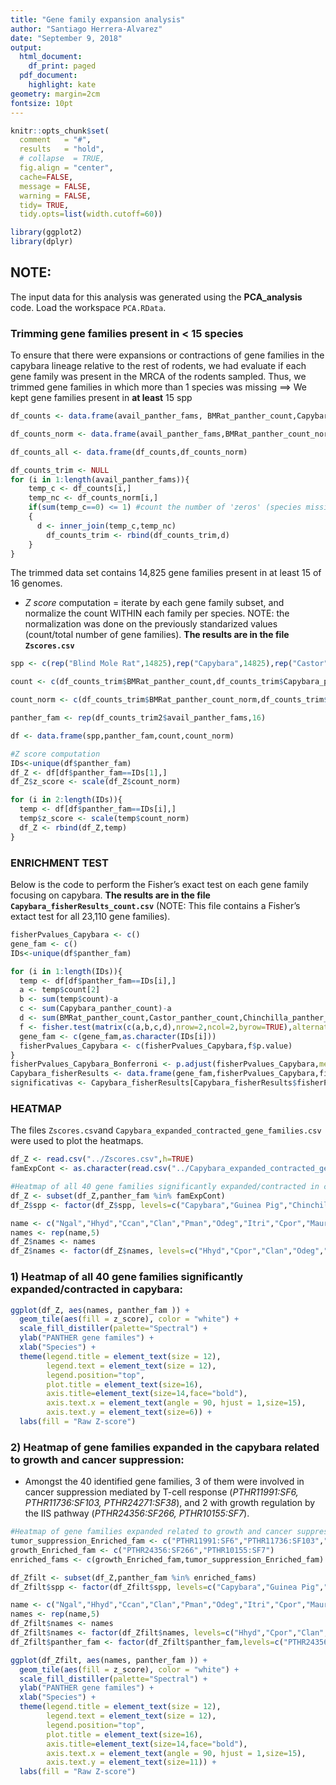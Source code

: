 ```yaml
---
title: "Gene family expansion analysis"
author: "Santiago Herrera-Alvarez"
date: "September 9, 2018"
output:
  html_document:
    df_print: paged
  pdf_document:
    highlight: kate
geometry: margin=2cm
fontsize: 10pt
---
```

```r
knitr::opts_chunk$set(
  comment   = "#",
  results   = "hold",
  # collapse  = TRUE,
  fig.align = "center",
  cache=FALSE,
  message = FALSE,
  warning = FALSE,
  tidy= TRUE,
  tidy.opts=list(width.cutoff=60))
```

```r
library(ggplot2)
library(dplyr)
```

## NOTE:
The input data for this analysis was generated using the **PCA_analysis** code. Load the workspace `PCA.RData`.

### Trimming gene families present in < 15 species

To ensure that there were expansions or contractions of gene families in the capybara lineage relative to the rest of rodents, we had evaluate if each gene family was present in the MRCA of the rodents sampled. Thus, we trimmed gene families in which more than 1 species was missing ==> We kept gene families present in **at least** 15 spp


```r
df_counts <- data.frame(avail_panther_fams, BMRat_panther_count,Capybara_panther_count,Castor_panther_count,Chinchilla_panther_count,DeerMouse_panther_count,Degu_panther_count,GrSquirrel_panther_count,GuineaPig_panther_count,Hamster_panther_count,Jerboa_panther_count,KangRat_panther_count,Marmota_panther_count,Mouse_panther_count,NMRat_panther_count,Rat_panther_count,Vole_panther_count)

df_counts_norm <- data.frame(avail_panther_fams,BMRat_panther_count_norm, Capybara_panther_count_norm,Castor_panther_count_norm,Chinchilla_panther_count_norm,DeerMouse_panther_count_norm,Degu_panther_count_norm,GrSquirrel_panther_count_norm,GuineaPig_panther_count_norm,Hamster_panther_count_norm,Jerboa_panther_count_norm,KangRat_panther_count_norm,Marmota_panther_count_norm,Mouse_panther_count_norm,NMRat_panther_count_norm,Rat_panther_count_norm,Vole_panther_count_norm)

df_counts_all <- data.frame(df_counts,df_counts_norm)

df_counts_trim <- NULL
for (i in 1:length(avail_panther_fams)){
	temp_c <- df_counts[i,]
	temp_nc <- df_counts_norm[i,]
	if(sum(temp_c==0) <= 1) #count the number of 'zeros' (species missing for that particular gene family (i)), and extract the information only if 0 or 1 spp are missing
	{
	  d <- inner_join(temp_c,temp_nc)
		df_counts_trim <- rbind(df_counts_trim,d)
	}
}
```

The trimmed data set contains 14,825 gene families present in at least 15 of 16 genomes.

+ *Z score* computation = iterate by each gene family subset, and normalize the count WITHIN each family per species. NOTE: the normalization was done on the previously standarized values (count/total number of gene families). **The results are in the file  `Zscores.csv`**

```r
spp <- c(rep("Blind Mole Rat",14825),rep("Capybara",14825),rep("Castor",14825),rep("Chinchilla",14825),rep("Deer Mouse",14825),rep("Degu",14825),rep("Ground Squirrel",14825),rep("Guinea Pig",14825),rep("Hamster",14825),rep("Jerboa",14825),rep("Kangaroo Rat",14825),rep("Marmota",14825),rep("Mouse",14825),rep("Naked Mole Rat",14825),rep("Rat",14825),rep("Vole",14825))

count <- c(df_counts_trim$BMRat_panther_count,df_counts_trim$Capybara_panther_count,df_counts_trim$Castor_panther_count,df_counts_trim$Chinchilla_panther_count,df_counts_trim$DeerMouse_panther_count,df_counts_trim$Degu_panther_count,df_counts_trim$GrSquirrel_panther_count,df_counts_trim$GuineaPig_panther_count,df_counts_trim$Hamster_panther_count,df_counts_trim$Jerboa_panther_count,df_counts_trim$KangRat_panther_count,df_counts_trim$Marmota_panther_count,df_counts_trim$Mouse_panther_count,df_counts_trim$NMRat_panther_count,df_counts_trim$Rat_panther_count,df_counts_trim$Vole_panther_count)

count_norm <- c(df_counts_trim$BMRat_panther_count_norm,df_counts_trim$Capybara_panther_count_norm,df_counts_trim$Castor_panther_count_norm,df_counts_trim$Chinchilla_panther_count_norm,df_counts_trim$DeerMouse_panther_count_norm,df_counts_trim$Degu_panther_count_norm,df_counts_trim$GrSquirrel_panther_count_norm,df_counts_trim$GuineaPig_panther_count_norm,df_counts_trim$Hamster_panther_count_norm,df_counts_trim$Jerboa_panther_count_norm,df_counts_trim$KangRat_panther_count_norm,df_counts_trim$Marmota_panther_count_norm,df_counts_trim$Mouse_panther_count_norm,df_counts_trim$NMRat_panther_count_norm,df_counts_trim$Rat_panther_count_norm,df_counts_trim$Vole_panther_count_norm)

panther_fam <- rep(df_counts_trim2$avail_panther_fams,16)

df <- data.frame(spp,panther_fam,count,count_norm)

#Z score computation
IDs<-unique(df$panther_fam)
df_Z <- df[df$panther_fam==IDs[1],]
df_Z$z_score <- scale(df_Z$count_norm)

for (i in 2:length(IDs)){ 
  temp <- df[df$panther_fam==IDs[i],]
  temp$z_score <- scale(temp$count_norm)
  df_Z <- rbind(df_Z,temp)
}
```


### ENRICHMENT TEST
Below is the code to perform the Fisher's exact test on each gene family focusing on capybara. **The results are in the file `Capybara_fisherResults_count.csv`** (NOTE: This file contains a Fisher's extact test for all 23,110 gene families).

```r
fisherPvalues_Capybara <- c()
gene_fam <- c()
IDs<-unique(df$panther_fam)

for (i in 1:length(IDs)){ 
  temp <- df[df$panther_fam==IDs[i],]
  a <- temp$count[2]
  b <- sum(temp$count)-a
  c <- sum(Capybara_panther_count)-a
  d <- sum(BMRat_panther_count,Castor_panther_count,Chinchilla_panther_count,DeerMouse_panther_count,Degu_panther_count,GrSquirrel_panther_count,GuineaPig_panther_count,Hamster_panther_count,Jerboa_panther_count,KangRat_panther_count,Marmota_panther_count,Mouse_panther_count,NMRat_panther_count,Rat_panther_count,Vole_panther_count)-b
  f <- fisher.test(matrix(c(a,b,c,d),nrow=2,ncol=2,byrow=TRUE),alternative="two.sided")
  gene_fam <- c(gene_fam,as.character(IDs[i]))
  fisherPvalues_Capybara <- c(fisherPvalues_Capybara,f$p.value)
}
fisherPvalues_Capybara_Bonferroni <- p.adjust(fisherPvalues_Capybara,method="bonferroni",n=length(fisherPvalues_Capybara))
Capybara_fisherResults <- data.frame(gene_fam,fisherPvalues_Capybara,fisherPvalues_Capybara_Bonferroni)
significativas <- Capybara_fisherResults[Capybara_fisherResults$fisherPvalues_Capybara_Bonferroni<0.05,]
```

### HEATMAP
The files `Zscores.csv`and `Capybara_expanded_contracted_gene_families.csv` were used to plot the heatmaps. 
```r
df_Z <- read.csv("../Zscores.csv",h=TRUE)
famExpCont <- as.character(read.csv("../Capybara_expanded_contracted_gene_families.csv",h=TRUE)$gene_fam)

#Heatmap of all 40 gene families significantly expanded/contracted in capybara
df_Z <- subset(df_Z,panther_fam %in% famExpCont)
df_Z$spp <- factor(df_Z$spp, levels=c("Capybara","Guinea Pig","Chinchilla","Degu","Naked Mole Rat","Mouse","Rat","Vole","Hamster","Deer Mouse","Blind Mole Rat","Jerboa","Kangaroo Rat","Castor","Ground Squirrel","Marmota")) #Sort spp

name <- c("Ngal","Hhyd","Ccan","Clan","Pman","Odeg","Itri","Cpor","Maur","Jjac","Dord","Mmar","Mmus","Hgla","Rnor","Mocr")
names <- rep(name,5)
df_Z$names <- names
df_Z$names <- factor(df_Z$names, levels=c("Hhyd","Cpor","Clan","Odeg","Hgla","Mmus","Rnor","Mocr","Maur","Pman","Ngal","Jjac","Dord","Ccan","Itri","Mmar")) #Sort spp
```

### 1) Heatmap of all 40 gene families significantly expanded/contracted in capybara:
```r
ggplot(df_Z, aes(names, panther_fam )) +
  geom_tile(aes(fill = z_score), color = "white") +
  scale_fill_distiller(palette="Spectral") +
  ylab("PANTHER gene familes") +
  xlab("Species") +
  theme(legend.title = element_text(size = 12),
        legend.text = element_text(size = 12),
        legend.position="top",
        plot.title = element_text(size=16),
        axis.title=element_text(size=14,face="bold"),
        axis.text.x = element_text(angle = 90, hjust = 1,size=15),
        axis.text.y = element_text(size=6)) +
  labs(fill = "Raw Z-score") 
```

### 2) Heatmap of gene families expanded in the capybara related to growth and cancer suppression:

+ Amongst the 40 identified gene families, 3 of them were involved in cancer suppression mediated by T-cell response (*PTHR11991:SF6, PTHR11736:SF103, PTHR24271:SF38*), and 2 with growth regulation by the IIS pathway (*PTHR24356:SF266, PTHR10155:SF7*).

```r
#Heatmap of gene families expanded related to growth and cancer suppression:
tumor_suppression_Enriched_fam <- c("PTHR11991:SF6","PTHR11736:SF103","PTHR24271:SF38")
growth_Enriched_fam <- c("PTHR24356:SF266","PTHR10155:SF7")
enriched_fams <- c(growth_Enriched_fam,tumor_suppression_Enriched_fam)

df_Zfilt <- subset(df_Z,panther_fam %in% enriched_fams)
df_Zfilt$spp <- factor(df_Zfilt$spp, levels=c("Capybara","Guinea Pig","Chinchilla","Degu","Naked Mole Rat","Mouse","Rat","Vole","Hamster","Deer Mouse","Blind Mole Rat","Jerboa","Kangaroo Rat","Castor","Ground Squirrel","Marmota")) #Sort spp

name <- c("Ngal","Hhyd","Ccan","Clan","Pman","Odeg","Itri","Cpor","Maur","Jjac","Dord","Mmar","Mmus","Hgla","Rnor","Mocr")
names <- rep(name,5)
df_Zfilt$names <- names
df_Zfilt$names <- factor(df_Zfilt$names, levels=c("Hhyd","Cpor","Clan","Odeg","Hgla","Mmus","Rnor","Mocr","Maur","Pman","Ngal","Jjac","Dord","Ccan","Itri","Mmar")) #Sort spp
df_Zfilt$panther_fam <- factor(df_Zfilt$panther_fam,levels=c("PTHR24356:SF266","PTHR10155:SF7","PTHR11991:SF6","PTHR11736:SF103","PTHR24271:SF38")) #Sort gene families

ggplot(df_Zfilt, aes(names, panther_fam )) +
  geom_tile(aes(fill = z_score), color = "white") +
  scale_fill_distiller(palette="Spectral") +
  ylab("PANTHER gene familes") +
  xlab("Species") +
  theme(legend.title = element_text(size = 12),
        legend.text = element_text(size = 12),
        legend.position="top",
        plot.title = element_text(size=16),
        axis.title=element_text(size=14,face="bold"),
        axis.text.x = element_text(angle = 90, hjust = 1,size=15),
        axis.text.y = element_text(size=11)) +
  labs(fill = "Raw Z-score") 
```

